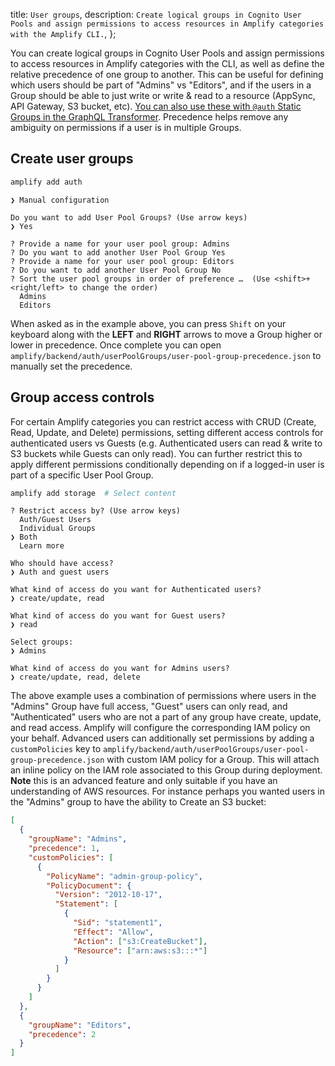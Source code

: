   title: `User groups`,
  description: `Create logical groups in Cognito User Pools and assign permissions to access resources in Amplify categories with the Amplify CLI.`,
};

You can create logical groups in Cognito User Pools and assign permissions to access resources in Amplify categories with the CLI, as well as define the relative precedence of one group to another. This can be useful for defining which users should be part of "Admins" vs "Editors", and if the users in a Group should be able to just write or write & read to a resource (AppSync, API Gateway, S3 bucket, etc). [You can also use these with `@auth` Static Groups in the GraphQL Transformer](/cli/graphql-transformer/auth#static-group-authorization). Precedence helps remove any ambiguity on permissions if a user is in multiple Groups.

## Create user groups

```bash
amplify add auth
```

```console
❯ Manual configuration

Do you want to add User Pool Groups? (Use arrow keys)
❯ Yes

? Provide a name for your user pool group: Admins
? Do you want to add another User Pool Group Yes
? Provide a name for your user pool group: Editors
? Do you want to add another User Pool Group No
? Sort the user pool groups in order of preference …  (Use <shift>+<right/left> to change the order)
  Admins
  Editors
```

When asked as in the example above, you can press `Shift` on your keyboard along with the **LEFT** and **RIGHT** arrows to move a Group higher or lower in precedence. Once complete you can open `amplify/backend/auth/userPoolGroups/user-pool-group-precedence.json` to manually set the precedence.

## Group access controls

For certain Amplify categories you can restrict access with CRUD (Create, Read, Update, and Delete) permissions, setting different access controls for authenticated users vs Guests (e.g. Authenticated users can read & write to S3 buckets while Guests can only read). You can further restrict this to apply different permissions conditionally depending on if a logged-in user is part of a specific User Pool Group.

```bash
amplify add storage  # Select content
```

```console
? Restrict access by? (Use arrow keys)
  Auth/Guest Users
  Individual Groups
❯ Both
  Learn more

Who should have access?
❯ Auth and guest users

What kind of access do you want for Authenticated users?
❯ create/update, read

What kind of access do you want for Guest users?
❯ read

Select groups:
❯ Admins

What kind of access do you want for Admins users?
❯ create/update, read, delete
```

The above example uses a combination of permissions where users in the "Admins" Group have full access, "Guest" users can only read, and "Authenticated" users who are not a part of any group have create, update, and read access. Amplify will configure the corresponding IAM policy on your behalf. Advanced users can additionally set permissions by adding a `customPolicies` key to `amplify/backend/auth/userPoolGroups/user-pool-group-precedence.json` with custom IAM policy for a Group. This will attach an inline policy on the IAM role associated to this Group during deployment. **Note**  this is an advanced feature and only suitable if you have an understanding of AWS resources. For instance perhaps you wanted users in the "Admins" group to have the ability to Create an S3 bucket:

```json
[
  {
    "groupName": "Admins",
    "precedence": 1,
    "customPolicies": [
      {
        "PolicyName": "admin-group-policy",
        "PolicyDocument": {
          "Version": "2012-10-17",
          "Statement": [
            {
              "Sid": "statement1",
              "Effect": "Allow",
              "Action": ["s3:CreateBucket"],
              "Resource": ["arn:aws:s3:::*"]
            }
          ]
        }
      }
    ]
  },
  {
    "groupName": "Editors",
    "precedence": 2
  }
]
```

